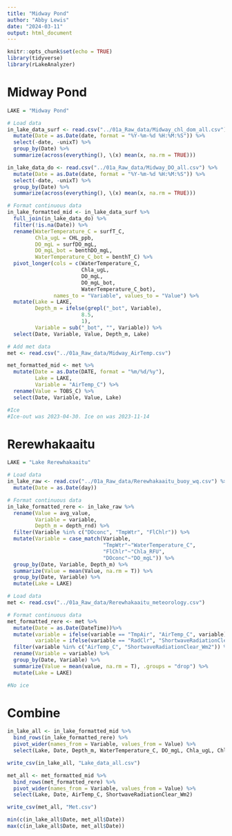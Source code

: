 ```yaml
---
title: "Midway Pond"
author: "Abby Lewis"
date: "2024-03-11"
output: html_document
---
```


```r
knitr::opts_chunk$set(echo = TRUE)
library(tidyverse)
library(rLakeAnalyzer)
```

# Midway Pond

```r
LAKE = "Midway Pond"

# Load data
in_lake_data_surf <- read.csv("../01a_Raw_data/Midway_chl_dom_all.csv") %>%
  mutate(Date = as.Date(date, format = "%Y-%m-%d %H:%M:%S")) %>%
  select(-date, -unixT) %>%
  group_by(Date) %>%
  summarize(across(everything(), \(x) mean(x, na.rm = TRUE)))

in_lake_data_do <- read.csv("../01a_Raw_data/Midway_DO_all.csv") %>%
  mutate(Date = as.Date(date, format = "%Y-%m-%d %H:%M:%S")) %>%
  select(-date, -unixT) %>%
  group_by(Date) %>%
  summarize(across(everything(), \(x) mean(x, na.rm = TRUE)))

# Format continuous data
in_lake_formatted_mid <- in_lake_data_surf %>%
  full_join(in_lake_data_do) %>%
  filter(!is.na(Date)) %>%
  rename(WaterTemperature_C = surfT_C,
         Chla_ugL = CHL_ppb,
         DO_mgL = surfDO_mgL,
         DO_mgL_bot = benthDO_mgL,
         WaterTemperature_C_bot = benthT_C) %>%
  pivot_longer(cols = c(WaterTemperature_C, 
                        Chla_ugL, 
                        DO_mgL, 
                        DO_mgL_bot, 
                        WaterTemperature_C_bot), 
               names_to = "Variable", values_to = "Value") %>%
  mutate(Lake = LAKE,
         Depth_m = ifelse(grepl("_bot", Variable),
                        8.5,
                        1),
         Variable = sub("_bot", "", Variable)) %>%
  select(Date, Variable, Value, Depth_m, Lake)

# Add met data
met <- read.csv("../01a_Raw_data/Midway_AirTemp.csv")

met_formatted_mid <- met %>%
  mutate(Date = as.Date(DATE, format = "%m/%d/%y"),
         Lake = LAKE,
         Variable = "AirTemp_C") %>%
  rename(Value = TOBS_C) %>%
  select(Date, Variable, Value, Lake)

#Ice
#Ice-out was 2023-04-30. Ice on was 2023-11-14
```

# Rerewhakaaitu

```r
LAKE = "Lake Rerewhakaaitu" 

# Load data
in_lake_raw <- read.csv("../01a_Raw_data/Rerewhakaaitu_buoy_wq.csv") %>%
  mutate(Date = as.Date(day))

# Format continuous data
in_lake_formatted_rere <- in_lake_raw %>%
  rename(Value = avg_value,
         Variable = variable,
         Depth_m = depth_rnd) %>%
  filter(Variable %in% c("DOconc", "TmpWtr", "FlChlr")) %>%
  mutate(Variable = case_match(Variable,
                               "TmpWtr"~"WaterTemperature_C", 
                               "FlChlr"~"Chla_RFU",
                               "DOconc"~"DO_mgL")) %>%
  group_by(Date, Variable, Depth_m) %>%
  summarize(Value = mean(Value, na.rm = T)) %>%
  group_by(Date, Variable) %>%
  mutate(Lake = LAKE)

# Load data
met <- read.csv("../01a_Raw_data/Rerewhakaaitu_meteorology.csv")

# Format continuous data
met_formatted_rere <- met %>%
  mutate(Date = as.Date(DateTime))%>%
  mutate(variable = ifelse(variable == "TmpAir", "AirTemp_C", variable),
         variable = ifelse(variable == "RadClr", "ShortwaveRadiationClear_Wm2", variable)) %>%
  filter(variable %in% c("AirTemp_C", "ShortwaveRadiationClear_Wm2")) %>%
  rename(Variable = variable) %>%
  group_by(Date, Variable) %>%
  summarize(Value = mean(value, na.rm = T), .groups = "drop") %>%
  mutate(Lake = LAKE)

#No ice
```

# Combine
```r
in_lake_all <- in_lake_formatted_mid %>%
  bind_rows(in_lake_formatted_rere) %>%
  pivot_wider(names_from = Variable, values_from = Value) %>%
  select(Lake, Date, Depth_m, WaterTemperature_C, DO_mgL, Chla_ugL, Chla_RFU)

write_csv(in_lake_all, "Lake_data_all.csv")

met_all <- met_formatted_mid %>%
  bind_rows(met_formatted_rere) %>%
  pivot_wider(names_from = Variable, values_from = Value) %>%
  select(Lake, Date, AirTemp_C, ShortwaveRadiationClear_Wm2)

write_csv(met_all, "Met.csv")

min(c(in_lake_all$Date, met_all$Date))
max(c(in_lake_all$Date, met_all$Date))
```

